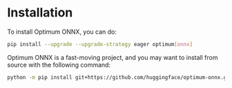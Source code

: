 <!--Copyright 2025 The HuggingFace Team. All rights reserved.

Licensed under the Apache License, Version 2.0 (the "License"); you may not use this file except in compliance with
the License. You may obtain a copy of the License at

http://www.apache.org/licenses/LICENSE-2.0

Unless required by applicable law or agreed to in writing, software distributed under the License is distributed on
an "AS IS" BASIS, WITHOUT WARRANTIES OR CONDITIONS OF ANY KIND, either express or implied. See the License for the
specific language governing permissions and limitations under the License.
-->

# Installation


To install Optimum ONNX, you can do:

```bash
pip install --upgrade --upgrade-strategy eager optimum[onnx]
```

Optimum ONNX is a fast-moving project, and you may want to install from source with the following command:


```bash
python -m pip install git+https://github.com/huggingface/optimum-onnx.git
```
